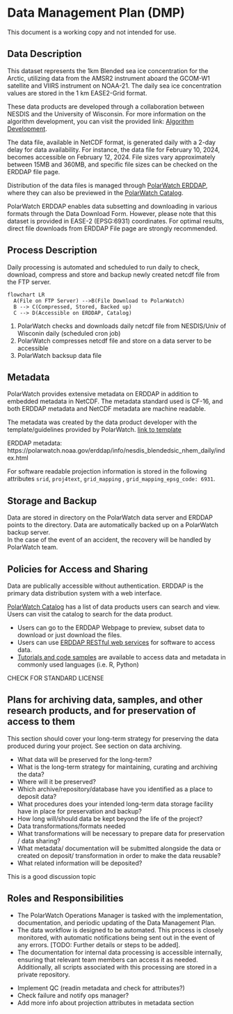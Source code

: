 
# Data Management Plan (DMP)
::: {.callout-warning title="Not for use"}
This document is a working copy and not intended for use.
:::
## Data Description 
This dataset represents the 1km Blended sea ice concentration for the Arctic, 
utilizing data from the AMSR2 instrument aboard the GCOM-W1 satellite and VIIRS 
instrument on NOAA-21. The daily sea ice concentration values are stored in the 1 km EASE2-Grid format.

These data products are developed through a collaboration between NESDIS and the University of Wisconsin. 
For more information on the algorithm development, you can visit the provided link: [Algorithm Development](https://www.mdpi.com/2072-4292/13/15/2982).


The data file, available in NetCDF format, is generated daily with a 2-day delay for data availability. 
For instance, the data file for February 10, 2024, becomes accessible on February 12, 2024. 
File sizes vary approximately between 15MB and 360MB, and specific file sizes can be checked on the ERDDAP file page.

Distribution of the data files is managed through [PolarWatch ERDDAP](https://polarwatch.noaa.gov/erddap/info/index.html?page=1&itemsPerPage=1000), 
where they can also be previewed in the [PolarWatch Catalog](https://polarwatch.noaa.gov/catalog/ice-conc-nh-blended-nesdis/preview/).

:::{.callout-important title="disclaimer"}
PolarWatch ERDDAP enables data subsetting and downloading in various formats through the Data Download Form. However, 
please note that this dataset is provided in EASE-2 (EPSG:6931) coordinates. 
For optimal results, direct file downloads from ERDDAP File page are strongly recommended.
:::


## Process Description

Daily processing is automated and scheduled to run daily to check, download, compress and 
store and backup newly created netcdf file from the FTP server.

```mermaid
flowchart LR
  A(File on FTP Server) -->B(File Download to PolarWatch)
  B --> C(Compressed, Stored, Backed up)
  C --> D(Accessible on ERDDAP, Catalog)
```

1. PolarWatch checks and downloads daily netcdf file from NESDIS/Univ of Wisconin daily (scheduled cron job)
2. PolarWatch compresses netcdf file and store on a data server to be accessible
3. PolarWatch backsup data file

## Metadata

PolarWatch provides extensive metadata on ERDDAP in addition to embedded metadata in NetCDF.  The metadata standard used is CF-16, 
and both ERDDAP metadata and NetCDF metadata are machine readable.


The metadata was created by the data product developer with the template/guidelines provided by PolarWatch.  [link to template]()

ERDDAP metadata: https://polarwatch.noaa.gov/erddap/info/nesdis_blendedsic_nhem_daily/index.html


::: {.callout-tip title="Projection attributes"}
For software readable projection information is stored in the following attributes ```srid```, ```proj4text```, ```grid_mapping``` , ```grid_mapping_epsg_code: 6931```.
:::


## Storage and Backup
Data are stored in directory on the PolarWatch data server and ERDDAP points to the directory.
Data are automatically backed up on a PolarWatch backup server.  
In the case of the event of an accident, the recovery will be handled by PolarWatch team. 


## Policies for Access and Sharing
Data are publically accessible without authentication.  ERDDAP is the primary data distribution system with a web interface.  

[PolarWatch Catalog](https://polarwatch.noaa.gov/catalog/) has a list of data products users can search and view. 
Users can visit the catalog to search for the data product.  


* Users can go to the ERDDAP Webpage to preview, subset data to download or just download the files.
* Users can use [ERDDAP RESTful web services](https://polarwatch.noaa.gov/erddap/rest.html) for software to access data.
* [Tutorials and code samples](https://github.com/coastwatch-training/CoastWatch-Tutorials) are available to access data and metadata in commonly used languages (i.e. R, Python)
    

::: {.callout-tip title="Note"}
CHECK FOR STANDARD LICENSE
:::

## Plans for archiving data, samples, and other research products, and for preservation of access to them

This section should cover your long-term strategy for preserving the data produced during your project. See section on data archiving.


* What data will be preserved for the long-term?
* What is the long-term strategy for maintaining, curating and archiving the data?
* Where will it be preserved?
* Which archive/repository/database have you identified as a place to deposit data?
* What procedures does your intended long-term data storage facility have in place for preservation and backup?
* How long will/should data be kept beyond the life of the project?
* Data transformations/formats needed
* What transformations will be necessary to prepare data for preservation / data sharing?
* What metadata/ documentation will be submitted alongside the data or created on deposit/ transformation in order to make the data reusable?
* What related information will be deposited?

::: {.callout-tip title="TODO"}
This is a good discussion topic
:::


## Roles and Responsibilities

* The PolarWatch Operations Manager is tasked with the implementation, documentation, and periodic updating of the Data Management Plan.
* The data workflow is designed to be automated. This process is closely monitored, with automatic notifications being sent out in the event of any errors. [TODO: Further details or steps to be added].
* The documentation for internal data processing is accessible internally, ensuring that relevant team members can access it as needed. Additionally, all scripts associated with this processing are stored in a private repository.


::: {.callout-tip title="TODO"}
* Implement QC (readin metadata and check for attributes?)
* Check failure and notify ops manager?
* Add more info about projection attributes in metadata section
:::